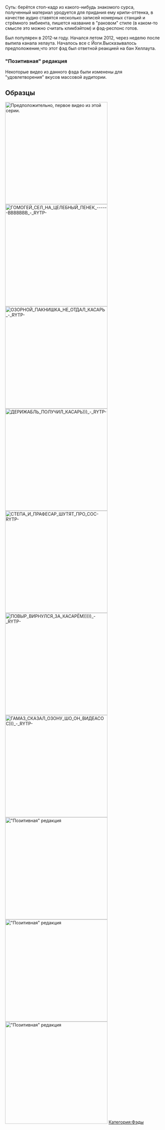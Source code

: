 {{Фэды
|title1=Крипи-фэд
|image1=Hqdefault.jpg
|плейлист=Нет
}}

Суть: берётся стоп-кадр из какого-нибудь знакомого сурса, полученный материал уродуется для придания ему крипи-оттенка, в качестве аудио ставятся несколько записей номерных станций и стрёмного эмбиента, пишется название в "раковом" стиле (в каком-то смысле это можно считать кликбэйтом) и фэд-респонс готов.

Был популярен в 2012-м году. Начался летом 2012, через неделю после выпила канала хелаута. Началось все с Йоги.Высказывалось предположение,что этот фэд был ответной реакцией на бан Хеллаута.

=== "Позитивная" редакция ===
Некоторые видео из данного фэда были изменены для "удовлетворения" вкусов массовой аудитории.

== Образцы ==
[[File:ВЛАДУ БАРЩУ ДАЛИ ПЕЗДЫ))) - RYTP-|thumb|330x330px|left|Предположительно, первое видео из этой серии.]]
[[File:ГОМОГЕЙ СЕЛ НА ЦЕЛЕБНЫЙ ПЕНЕК ------ВВВВВВВ - RYTP-|thumb|330x330px]]
[[File:ОЗОРНОЙ ПАКНИШКА НЕ ОТДАЛ КАСАРЬ - RYTP-|thumb|330x330px|left]]
[[File:ДЕРИЖАБЛЬ ПОЛУЧИЛ КАСАРЬ))) - RYTP-|thumb|330x330px]]
[[File:СТЕПА И ПРАФЕСАР ШУТЯТ ПРО СОС-RYTP-|thumb|330x330px|left]]
[[File:ПОВЫР ВИРНУЛСЯ ЗА КАСАРЁМ))))) - RYTP-|thumb|330x330px]]
[[File:ГАМАЗ СКАЗАЛ ОЗОНУ ШО ОН ВИДЕАСОС))) - RYTP-|thumb|330x330px|left]]
[[File:ВЛАДУ БАРЩУ ДАЛИ ПЕЗДЫ))) -REDACTED- - RYTP-|thumb|330x330px|"Позитивная" редакция]]
[[File:СТЕПА И ПРАФЕСАР ШУТЯТ ПРО СОС -REDACTED- - RYTP-|left|thumb|330x330px|"Позитивная" редакция]]
[[File:ПАЦЕКУ НИ НАЖНЫ КАСАРИ!))) -REDACTED- - RYTP-|thumb|330x330px|"Позитивная" редакция]]
<nowiki/>[[Категория:Фэды]]